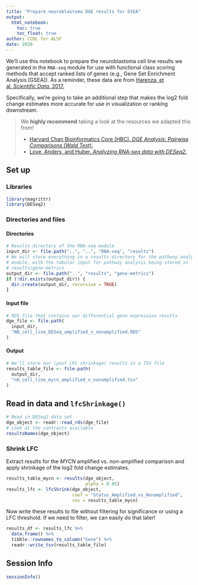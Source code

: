 ```yaml
---
title: "Prepare neuroblastoma DGE results for GSEA"
output: 
  html_notebook: 
    toc: true
    toc_float: true
author: CCDL for ALSF
date: 2020
---
```


We'll use this notebook to prepare the neuroblastoma cell line results we generated in the `RNA-seq` module for use with functional class scoring methods that accept ranked lists of genes (e.g., Gene Set Enrichment Analysis [GSEA]).
As a reminder, these data are from [Harenza, et al. _Scientific Data._ 2017.](https://doi.org/10.1038/sdata.2017.33)

Specifically, we're going to take an additional step that makes the log2 fold change estimates more accurate for use in visualization or ranking downstream.

> We **highly recommend** taking a look at the resources we adapted this from!
>
> * [Harvard Chan Bioinformatics Core (HBC). _DGE Analysis: Pairwise Comparisons (Wald Test)._](https://hbctraining.github.io/DGE_workshop_salmon/lessons/05_DGE_DESeq2_analysis2.html)
> * [Love, Anders, and Huber. _Analyzing RNA-seq data with DESeq2._](https://bioconductor.org/packages/devel/bioc/vignettes/DESeq2/inst/doc/DESeq2.html#log-fold-change-shrinkage-for-visualization-and-ranking)

## Set up

### Libraries

```r
library(magrittr)
library(DESeq2)
```

### Directories and files

#### Directories

```r
# Results directory of the RNA-seq module
input_dir <- file.path("..", "..", "RNA-seq", "results")
# We will store everything in a results directory for the pathway analysis 
# module, with the tabular input for pathway analysis being stored in 
# results/gene-metrics
output_dir <- file.path("..", "results", "gene-metrics")
if (!dir.exists(output_dir)) {
  dir.create(output_dir, recursive = TRUE)
}
```

#### Input file

```r
# RDS file that contains our differential gene expression results
dge_file <- file.path(
  input_dir, 
  "NB_cell_line_DESeq_amplified_v_nonamplified.RDS"
)
```

#### Output

```r
# We'll store our (post LFC shrinkage) results in a TSV file
results_table_file <- file.path(
  output_dir, 
  "nb_cell_line_mycn_amplified_v_nonamplified.tsv"
)
```

## Read in data and `lfcShrinkage()`

```r
# Read in DESeq2 data set
dge_object <- readr::read_rds(dge_file)
# Look at the contrasts available
resultsNames(dge_object)
```

### Shrink LFC

Extract results for the _MYCN_ amplified vs. non-amplified comparison and apply shrinkage of the log2 fold change estimates.

```r
results_table_mycn <- results(dge_object, 
                              alpha = 0.05)
results_lfc <- lfcShrink(dge_object, 
                         coef = "Status_Amplified_vs_Nonamplified",
                         res = results_table_mycn)
```

Now write these results to file without filtering for significance or using a LFC threshold.
If we need to filter, we can easily do that later!

```r
results_df <- results_lfc %>%
  data.frame() %>%
  tibble::rownames_to_column("Gene") %>%
  readr::write_tsv(results_table_file)
```

## Session Info

```r
sessionInfo()
```

